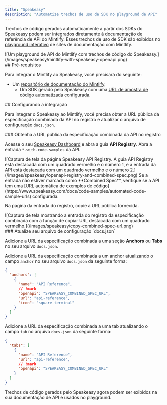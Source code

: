 ```yaml
---
title: "Speakeasy"
description: "Automatize trechos de uso de SDK no playground de API"
---
```


Trechos de código gerados automaticamente a partir dos SDKs do Speakeasy podem ser integrados diretamente à documentação de referência de API do Mintlify. Esses trechos de uso de SDK são exibidos no [playground interativo](/pt-BR/api-playground/overview) de sites de documentação com Mintlify.

<Frame>
  ![Um playground de API do Mintlify com trechos de código do Speakeasy.](/images/speakeasy/mintlify-with-speakeasy-openapi.png)
</Frame>

<div id="prerequisites">
  ## Pré-requisitos
</div>

Para integrar o Mintlify ao Speakeasy, você precisará do seguinte:

* Um [repositório de documentação do Mintlify](/pt-BR/quickstart#creating-the-repository).
  * Um SDK gerado pelo Speakeasy com uma [URL de amostra de código automatizada](https://www.speakeasy.com/docs/code-samples/automated-code-sample-urls) configurada.

<div id="setting-up-the-integration">
  ## Configurando a integração
</div>

Para integrar o Speakeasy ao Mintlify, você precisa obter a URL pública da especificação combinada da API no registro e atualizar o arquivo de configuração `docs.json`.

<div id="get-the-apis-combined-spec-public-url-from-the-registry">
  ### Obtenha a URL pública da especificação combinada da API no registro
</div>

Acesse o seu [Speakeasy Dashboard](https://app.speakeasy.com) e abra a guia **API Registry**. Abra a entrada `*-with-code-samples` da API.

<Frame>
  ![Captura de tela da página Speakeasy API Registry. A guia API Registry está destacada com um quadrado vermelho e o número 1, e a entrada da API está destacada com um quadrado vermelho e o número 2.](/images/speakeasy/openapi-registry-and-combined-spec.png)
</Frame>

<Note>
  Se a entrada não estiver marcada como **Combined Spec**, verifique se a API tem uma [URL automática de exemplos de código](https://www.speakeasy.com/docs/code-samples/automated-code-sample-urls) configurada.
</Note>

Na página da entrada do registro, copie a URL pública fornecida.

<Frame>
  ![Captura de tela mostrando a entrada do registro da especificação combinada com a função de copiar URL destacada com um quadrado vermelho.](/images/speakeasy/copy-combined-spec-url.png)
</Frame>

<div id="update-your-docsjson-configuration-file">
  ### Atualize seu arquivo de configuração `docs.json`
</div>

Adicione a URL da especificação combinada a uma seção **Anchors** ou **Tabs** no seu arquivo `docs.json`.

Adicione a URL da especificação combinada a um anchor atualizando o campo `anchor` no seu arquivo `docs.json` da seguinte forma:

```json docs.json
{
  "anchors": [
    {
      "name": "API Reference",
      // !mark
      "openapi": "SPEAKEASY_COMBINED_SPEC_URL",
      "url": "api-reference",
      "icon": "square-terminal"
    }
  ]
}
```

Adicione a URL da especificação combinada a uma tab atualizando o campo `tab` no arquivo `docs.json` da seguinte forma:

```json docs.json
{
  "tabs": [
    {
      "name": "API Reference",
      "url": "api-reference",
      // !mark
      "openapi": "SPEAKEASY_COMBINED_SPEC_URL"
    }
  ]
}
```

Trechos de código gerados pelo Speakeasy agora podem ser exibidos na sua documentação de API e usados no playground.